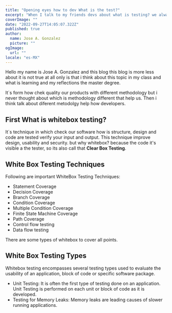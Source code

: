 ```yaml
---
title: "Opening eyes how to dev What is the test?"
excerpt: "When I talk to my friends devs about what is testing? we always come up the same conclusions, it´s form how chek quality our products with diferent metodoly."
coverImage: ""
date: "2022-09-27T14:05:07.322Z"
published: true
author:
  name: Jose A. Gonzalez
  picture: ""
ogImage:
  url: ""
locale: "es-MX"
---
```


Hello my name is Jose A. Gonzalez and this blog this blog is more less about it is not true at all only is that i think about this topic in my class and what is learning and my reflections the master degree.

It´s form how chek quality our products with different methodology but i never thought about which is methodology different that help us. Then i think talk about diferent metodolgy help how developers.

## First What is whitebox testing?

It´s technique in which check our software how is structure, design and code are tested verify your input and output. This technique improve design, usability and security. but why whitebox? because the code it's visible a the tester, so its also call that **Clear Box Testing**.

<CustomImage
  src="/img/whitebox.jpg"
  alt="The WhiteBox"
  with={400}
  height={400}
/>

## White Box Testing Techniques

Following are important WhiteBox Testing Techniques:

- Statement Coverage
- Decision Coverage
- Branch Coverage
- Condition Coverage
- Multiple Condition Coverage
- Finite State Machine Coverage
- Path Coverage
- Control flow testing
- Data flow testing

There are some types of whitebox to cover all points.

## White Box Testing Types

Whitebox testing encompasses several testing types used to evaluate the usability of an application, block of code or specific software package.

- Unit Testing: It is often the first type of testing done on an application. Unit Testing is performed on each unit or block of code as it is developed.
- Testing for Memory Leaks: Memory leaks are leading causes of slower running applications.

